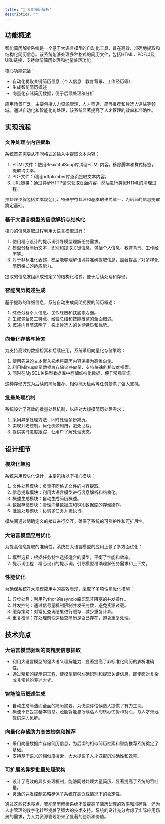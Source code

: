 ```yaml
---
title: "📇 智能简历解析"
description: ""
---
```



## 功能概述

智能简历解析系统是一个基于大语言模型的自动化工具，旨在高效、准确地提取和结构化简历信息。该系统能够处理多种格式的简历文件，包括HTML、PDF以及URL链接，支持单份简历处理和批量处理功能。

核心功能包括：
- 自动化提取关键简历信息（个人信息、教育背景、工作经历等）
- 生成智能简历概述
- 向量化存储简历数据，便于后续处理和分析

应用场景广泛，主要包括人力资源管理、人才筛选、简历推荐和候选人评估等领域。通过自动化和智能化的处理，该系统显著提高了人才管理的效率和准确性。

## 实现流程

### 文件处理与内容提取

系统首先需要从不同格式的输入中提取文本内容：

1. HTML文件：使用BeautifulSoup库清理HTML内容，移除脚本和样式标签，提取纯文本。
2. PDF文件：利用pdfplumber库逐页提取文本内容。
3. URL链接：通过异步HTTP请求获取页面内容，然后进行类似HTML的清理过程。

预处理步骤包括文本规范化、特殊字符处理和基本的格式统一，为后续的信息提取奠定基础。

### 基于大语言模型的信息解析与结构化

核心的信息提取过程利用大语言模型进行：

1. 使用精心设计的提示词引导模型理解任务需求。
2. 模型分析简历文本，识别和提取关键信息，包括个人信息、教育背景、工作经历等。
3. 对于非标准化表述，模型能够理解语境并准确提取信息，显著提高了对多样化简历格式的适应能力。

提取的信息被组织成预定义的结构化格式，便于后续处理和存储。

### 智能简历概述生成

基于提取的详细信息，系统自动生成简明扼要的简历概述：

1. 综合分析个人信息、工作经历和技能等方面。
2. 生成包括员工特点、经验总结和技能概览的全面概述。
3. 概述内容简洁明了，突出候选人的关键特质和优势。

### 向量化存储与检索

为支持高效的数据检索和后续应用，系统采用向量化存储策略：

1. 使用先进的文本嵌入技术将简历内容转换为高维向量。
2. 利用Milvus向量数据库存储这些向量，支持快速的相似度搜索。
3. 同时在MySQL关系型数据库中存储结构化数据，便于常规查询。

这种存储方式为后续的简历推荐、相似简历检索等任务提供了强大支持。

### 批量处理机制

系统设计了高效的批量处理机制，以应对大规模简历处理需求：

1. 采用异步处理方法，同时处理多份简历。
2. 实现并发控制，优化资源利用，避免过载。
3. 提供实时进度跟踪，让用户了解处理状态。

## 设计细节

### 模块化架构

系统采用模块化设计，主要包括以下核心模块：

1. 文件处理模块：负责不同格式文件的内容提取。
2. 信息提取模块：利用大语言模型进行信息解析和结构化。
3. 概述生成模块：自动生成简历概述。
4. 数据存储模块：管理向量数据库和SQL数据库的存储操作。
5. 批量处理模块：协调多任务并发执行。

模块间通过明确定义的接口进行交互，确保了系统的可维护性和可扩展性。

### 大语言模型应用优化

为提高信息提取的准确性，系统在大语言模型的应用上做了多方面优化：

1. 模型选择：根据任务特性选择适合的模型，平衡了性能和效率。
2. 提示词工程：精心设计的提示词，引导模型准确理解任务需求和上下文。

### 性能优化

为确保系统在大规模应用中的高效表现，采取了多项性能优化措施：

1. 异步处理：利用Python的asyncio库实现非阻塞的并发操作。
2. 并发控制：通过信号量机制限制并发任务数，避免资源过载。
3. 缓存策略：对常见查询结果进行缓存，减少重复计算。
4. 重复检测：在处理前快速检查简历是否已存在，避免重复处理。

## 技术亮点

### 大语言模型驱动的高精度信息提取

- 利用大语言模型的强大语义理解能力，显著提高了非标准化简历的解析准确性。
- 通过精细的提示词工程，使模型能够准确识别和提取关键信息，即使面对复杂或非常规的表述方式。

### 智能简历概述生成

- 自动生成简洁而全面的简历摘要，为快速评估候选人提供了有力工具。
- 概述不仅包含基本信息，还能智能总结候选人的核心优势和特点，为人才筛选提供深入见解。

### 向量化存储助力高效检索和推荐

- 采用向量数据库存储简历信息，为后续的相似简历检索和智能推荐系统奠定了基础。
- 支持基于语义的相似度搜索，大大提高了人才匹配的准确性和效率。

### 可扩展的异步批量处理架构

- 设计了高效的异步处理机制，能够同时处理大量简历，显著提高了系统的吞吐量。
- 灵活的并发控制策略确保了系统在高负载情况下的稳定性。

通过这些技术亮点，智能简历解析系统不仅提高了简历处理的效率和准确性，还为人才管理的数字化转型提供了强大的技术支持。系统的设计充分考虑了实际应用场景的需求，为人力资源管理带来了显著的创新和价值。